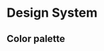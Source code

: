 
<style>
  {`
    html {
      background: var(--color-elevation-surface);
      color: var(--color-font);
    }

    h1, h2 {
      color: var(--color-font) !important;
    }

    .sbdocs {
      background: none;
    }
  `}
</style>

<Meta title="Example/Introduction" />

# Design System

## Color palette

<ColorPalettes />
